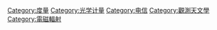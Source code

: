 {{Commonscat|Radiometry}}

[[Category:度量|Category:度量]]
[[Category:光学计量|Category:光学计量]]
[[Category:电信|Category:电信]]
[[Category:觀測天文學|Category:觀測天文學]]
[[Category:電磁輻射|Category:電磁輻射]]